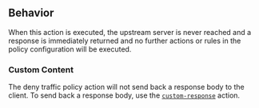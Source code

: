 ## Behavior

When this action is executed, the upstream server is never reached and a 
response is immediately returned and no further actions or rules in the policy 
configuration will be executed.

### Custom Content

The deny traffic policy action will not send back a response body to the client. 
To send back a response body, use the [`custom-response`](/docs/http/traffic-policy/actions/custom-response) 
action.